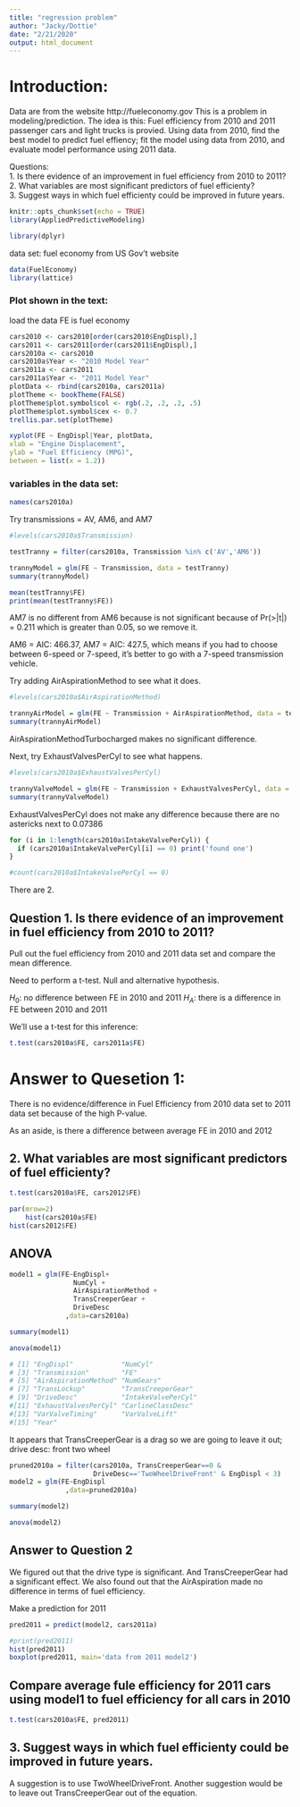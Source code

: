 ```yaml
---
title: "regression problem"
author: "Jacky/Dottie"
date: "2/21/2020"
output: html_document
---
```


# Introduction:
Data are from the website http://fueleconomy.gov 
This is a problem in modeling/prediction.
The idea is this:  Fuel efficiency from 2010 and 2011 passenger cars and light trucks is provied.  Using data from 2010, find the best model to predict fuel effiency; fit the model using data from 2010, and evaluate model performance using 2011 data.  

Questions:  
1. Is there evidence of an improvement in fuel efficiency from 2010 to 2011?  
2. What variables are most significant predictors of fuel efficienty?  
3. Suggest ways in which fuel efficienty could be improved in future years.   


```r
knitr::opts_chunk$set(echo = TRUE)
library(AppliedPredictiveModeling)

library(dplyr)
```

data set: fuel economy from US Gov't website

```r
data(FuelEconomy)
library(lattice)

```
### Plot shown in the text:
load the data
FE is fuel economy

```r
cars2010 <- cars2010[order(cars2010$EngDispl),]
cars2011 <- cars2011[order(cars2011$EngDispl),]
cars2010a <- cars2010
cars2010a$Year <- "2010 Model Year"
cars2011a <- cars2011
cars2011a$Year <- "2011 Model Year"
plotData <- rbind(cars2010a, cars2011a)
plotTheme <- bookTheme(FALSE)
plotTheme$plot.symbol$col <- rgb(.2, .2, .2, .5)
plotTheme$plot.symbol$cex <- 0.7
trellis.par.set(plotTheme)

xyplot(FE ~ EngDispl|Year, plotData,
xlab = "Engine Displacement",
ylab = "Fuel Efficiency (MPG)",
between = list(x = 1.2))

```

### variables in the data set:

```r
names(cars2010a)
```

Try transmissions = AV, AM6, and AM7

```r
#levels(cars2010a$Transmission)

testTranny = filter(cars2010a, Transmission %in% c('AV','AM6'))

trannyModel = glm(FE ~ Transmission, data = testTranny)
summary(trannyModel)

mean(testTranny$FE)
print(mean(testTranny$FE))
```

AM7 is no different from AM6 because is not significant because of Pr(>|t|) = 0.211 which is greater than 0.05, so we remove it.

AM6 = AIC: 466.37, AM7 = AIC: 427.5, which means if you had to choose between 6-speed or 7-speed, it's better to go with a 7-speed transmission vehicle.


Try adding AirAspirationMethod to see what it does.

```r
#levels(cars2010a$AirAspirationMethod)

trannyAirModel = glm(FE ~ Transmission + AirAspirationMethod, data = testTranny)
summary(trannyAirModel)
```

AirAspirationMethodTurbocharged makes no significant difference.

Next, try ExhaustValvesPerCyl to see what happens.

```r
#levels(cars2010a$ExhaustValvesPerCyl)

trannyValveModel = glm(FE ~ Transmission + ExhaustValvesPerCyl, data = testTranny)
summary(trannyValveModel)
```

ExhaustValvesPerCyl does not make any difference because there are no astericks next to 0.07386

```r
for (i in 1:length(cars2010a$IntakeValvePerCyl)) {
  if (cars2010a$IntakeValvePerCyl[i] == 0) print('found one')
}

#count(cars2010a$IntakeValvePerCyl == 0)
```

There are 2.

## Question 1. Is there evidence of an improvement in fuel efficiency from 2010 to 2011? 

Pull out the fuel efficiency from 2010 and 2011 data set and compare the mean difference.

Need to perform a t-test. Null and alternative hypothesis.

$H_0$: no difference between FE in 2010 and 2011
$H_A$: there is a difference in FE between 2010 and 2011

We'll use a t-test for this inference:

```r
t.test(cars2010a$FE, cars2011a$FE)
```

# Answer to Quesetion 1:

There is no evidence/difference in Fuel Efficiency from 2010 data set to 2011 data set because of the high P-value.

As an aside, is there a difference between average FE in 2010 and 2012

## 2. What variables are most significant predictors of fuel efficienty?

```r
t.test(cars2010a$FE, cars2012$FE)

par(mrow=2)
    hist(cars2010a$FE)
hist(cars2012$FE)
```


## ANOVA

```r
model1 = glm(FE~EngDispl+
                NumCyl +
                AirAspirationMethod +
                TransCreeperGear +
                DriveDesc
              ,data=cars2010a)

summary(model1)

anova(model1)

# [1] "EngDispl"            "NumCyl"             
# [3] "Transmission"        "FE"                 
# [5] "AirAspirationMethod" "NumGears"           
# [7] "TransLockup"         "TransCreeperGear"   
# [9] "DriveDesc"           "IntakeValvePerCyl"  
#[11] "ExhaustValvesPerCyl" "CarlineClassDesc"   
#[13] "VarValveTiming"      "VarValveLift"       
#[15] "Year"  

```

It appears that TransCreeperGear is a drag so we are going to leave it out; drive desc: front two wheel

```r
pruned2010a = filter(cars2010a, TransCreeperGear==0 &
                     DriveDesc=='TwoWheelDriveFront' & EngDispl < 3)
model2 = glm(FE~EngDispl
              ,data=pruned2010a)

summary(model2)

anova(model2)
```

## Answer to Question 2

We figured out that the drive type is significant. And TransCreeperGear had a significant effect. We also found out that the AirAspiration made no difference in terms of fuel efficiency.

Make a prediction for 2011

```r
pred2011 = predict(model2, cars2011a)

#print(pred2011)
hist(pred2011)
boxplot(pred2011, main='data from 2011 model2')
```

## Compare average fule efficiency for 2011 cars using model1 to fuel efficiency for all cars in 2010

```r
t.test(cars2010a$FE, pred2011)
```

## 3. Suggest ways in which fuel efficienty could be improved in future years.

A suggestion is to use TwoWheelDriveFront. Another suggestion would be to leave out TransCreeperGear out of the equation.
